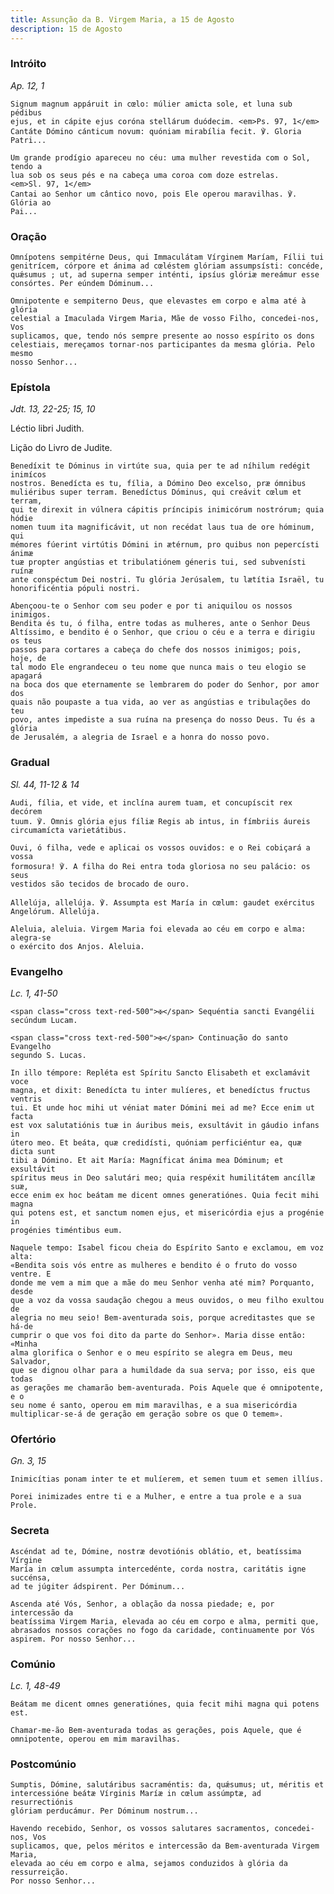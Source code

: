 ```yaml
---
title: Assunção da B. Virgem Maria, a 15 de Agosto
description: 15 de Agosto
---
```


### Intróito

<em>Ap. 12, 1</em>

<div class="side-by-side not-content">

    Signum magnum appáruit in cœlo: múlier amicta sole, et luna sub pédibus
    ejus, et in cápite ejus coróna stellárum duódecim. <em>Ps. 97, 1</em>
    Cantáte Dómino cánticum novum: quóniam mirabília fecit. ℣. Gloria Patri...

    Um grande prodígio apareceu no céu: uma mulher revestida com o Sol, tendo a
    lua sob os seus pés e na cabeça uma coroa com doze estrelas.
    <em>Sl. 97, 1</em>
    Cantai ao Senhor um cântico novo, pois Ele operou maravilhas. ℣. Glória ao
    Pai...

</div>

### Oração

<div class="side-by-side not-content">

    Omnípotens sempitérne Deus, qui Immaculátam Vírginem Maríam, Fílii tui
    genitrícem, córpore et ánima ad cœléstem glóriam assumpsísti: concéde,
    quǽsumus ; ut, ad superna semper inténti, ipsíus glóriæ mereámur esse
    consórtes. Per eúndem Dóminum...

    Omnipotente e sempiterno Deus, que elevastes em corpo e alma até à glória
    celestial a Imaculada Virgem Maria, Mãe de vosso Filho, concedei-nos, Vos
    suplicamos, que, tendo nós sempre presente ao nosso espírito os dons
    celestiais, mereçamos tornar-nos participantes da mesma glória. Pelo mesmo
    nosso Senhor...

</div>

### Epístola

<em>Jdt. 13, 22-25; 15, 10</em>

<div class="side-by-side not-content">

Léctio libri Judith.

Lição do Livro de Judite.

    Benedíxit te Dóminus in virtúte sua, quia per te ad níhilum redégit inimícos
    nostros. Benedícta es tu, fília, a Dómino Deo excelso, præ ómnibus
    muliéribus super terram. Benedíctus Dóminus, qui creávit cœlum et terram,
    qui te direxit in vúlnera cápitis príncipis inimicórum nostrórum; quia hódie
    nomen tuum ita magnificávit, ut non recédat laus tua de ore hóminum, qui
    mémores fúerint virtútis Dómini in ætérnum, pro quibus non pepercísti ánimæ
    tuæ propter angústias et tribulatiónem géneris tui, sed subvenísti ruínæ
    ante conspéctum Dei nostri. Tu glória Jerúsalem, tu lætítia Israël, tu
    honorificéntia pópuli nostri.

    Abençoou-te o Senhor com seu poder e por ti aniquilou os nossos inimigos.
    Bendita és tu, ó filha, entre todas as mulheres, ante o Senhor Deus
    Altíssimo, e bendito é o Senhor, que criou o céu e a terra e dirigiu os teus
    passos para cortares a cabeça do chefe dos nossos inimigos; pois, hoje, de
    tal modo Ele engrandeceu o teu nome que nunca mais o teu elogio se apagará
    na boca dos que eternamente se lembrarem do poder do Senhor, por amor dos
    quais não poupaste a tua vida, ao ver as angústias e tribulações do teu
    povo, antes impediste a sua ruína na presença do nosso Deus. Tu és a glória
    de Jerusalém, a alegria de Israel e a honra do nosso povo.

</div>

### Gradual

<em>Sl. 44, 11-12 & 14</em>

<div class="side-by-side not-content">

    Audi, fília, et vide, et inclína aurem tuam, et concupíscit rex decórem
    tuum. ℣. Omnis glória ejus fíliæ Regis ab intus, in fímbriis áureis
    circumamícta varietátibus.

    Ouvi, ó filha, vede e aplicai os vossos ouvidos: e o Rei cobiçará a vossa
    formosura! ℣. A filha do Rei entra toda gloriosa no seu palácio: os seus
    vestidos são tecidos de brocado de ouro.

    Allelúja, allelúja. ℣. Assumpta est María in cœlum: gaudet exércitus
    Angelórum. Allelúja.

    Aleluia, aleluia. Virgem Maria foi elevada ao céu em corpo e alma: alegra-se
    o exército dos Anjos. Aleluia.

</div>

### Evangelho

<em>Lc. 1, 41-50</em>

<div class="side-by-side not-content">

    <span class="cross text-red-500">✠</span> Sequéntia sancti Evangélii
    secúndum Lucam.

    <span class="cross text-red-500">✠</span> Continuação do santo Evangelho
    segundo S. Lucas.

    In illo témpore: Repléta est Spíritu Sancto Elisabeth et exclamávit voce
    magna, et dixit: Benedícta tu inter mulíeres, et benedíctus fructus ventris
    tui. Et unde hoc mihi ut véniat mater Dómini mei ad me? Ecce enim ut facta
    est vox salutatiónis tuæ in áuribus meis, exsultávit in gáudio infans in
    útero meo. Et beáta, quæ credidísti, quóniam perficiéntur ea, quæ dicta sunt
    tibi a Dómino. Et ait María: Magníficat ánima mea Dóminum; et exsultávit
    spíritus meus in Deo salutári meo; quia respéxit humilitátem ancíllæ suæ,
    ecce enim ex hoc beátam me dicent omnes generatiónes. Quia fecit mihi magna
    qui potens est, et sanctum nomen ejus, et misericórdia ejus a progénie in
    progénies timéntibus eum.

    Naquele tempo: Isabel ficou cheia do Espírito Santo e exclamou, em voz alta:
    «Bendita sois vós entre as mulheres e bendito é o fruto do vosso ventre. E
    donde me vem a mim que a mãe do meu Senhor venha até mim? Porquanto, desde
    que a voz da vossa saudação chegou a meus ouvidos, o meu filho exultou de
    alegria no meu seio! Bem-aventurada sois, porque acreditastes que se há-de
    cumprir o que vos foi dito da parte do Senhor». Maria disse então: «Minha
    alma glorifica o Senhor e o meu espírito se alegra em Deus, meu Salvador,
    que se dignou olhar para a humildade da sua serva; por isso, eis que todas
    as gerações me chamarão bem-aventurada. Pois Aquele que é omnipotente, e o
    seu nome é santo, operou em mim maravilhas, e a sua misericórdia
    multiplicar-se-á de geração em geração sobre os que O temem».

</div>

### Ofertório

<em>Gn. 3, 15</em>

<div class="side-by-side not-content">

    Inimicítias ponam inter te et mulíerem, et semen tuum et semen illíus.

    Porei inimizades entre ti e a Mulher, e entre a tua prole e a sua Prole.

</div>

### Secreta

<div class="side-by-side not-content">

    Ascéndat ad te, Dómine, nostræ devotiónis oblátio, et, beatíssima Vírgine
    María in cœlum assumpta intercedénte, corda nostra, caritátis igne succénsa,
    ad te júgiter ádspirent. Per Dóminum...

    Ascenda até Vós, Senhor, a oblação da nossa piedade; e, por intercessão da
    beatíssima Virgem Maria, elevada ao céu em corpo e alma, permiti que,
    abrasados nossos corações no fogo da caridade, continuamente por Vós
    aspirem. Por nosso Senhor...

</div>

### Comúnio

<em>Lc. 1, 48-49</em>

<div class="side-by-side not-content">

    Beátam me dicent omnes generatiónes, quia fecit mihi magna qui potens est.

    Chamar-me-ão Bem-aventurada todas as gerações, pois Aquele, que é
    omnipotente, operou em mim maravilhas.

</div>

### Postcomúnio

<div class="side-by-side not-content">

    Sumptis, Dómine, salutáribus sacraméntis: da, quǽsumus; ut, méritis et
    intercessióne beátæ Vírginis Maríæ in cœlum assúmptæ, ad resurrectiónis
    glóriam perducámur. Per Dóminum nostrum...

    Havendo recebido, Senhor, os vossos salutares sacramentos, concedei-nos, Vos
    suplicamos, que, pelos méritos e intercessão da Bem-aventurada Virgem Maria,
    elevada ao céu em corpo e alma, sejamos conduzidos à glória da ressurreição.
    Por nosso Senhor...

</div>
